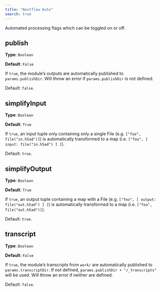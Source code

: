 ```yaml
---
title: "Nextflow Auto"
search: true
---
```


Automated processing flags which can be toggled on or off.

## publish

**Type**: `Boolean`

**Default**: `False`

If `true`, the module's outputs are automatically published to `params.publishDir`.
Will throw an error if `params.publishDir` is not defined.

Default: `false`.


## simplifyInput

**Type**: `Boolean`

**Default**: `True`

If `true`, an input tuple only containing only a single File (e.g. `["foo", file("in.h5ad")]`) is automatically transformed to a map (i.e. `["foo", [ input: file("in.h5ad") ] ]`).

Default: `true`.


## simplifyOutput

**Type**: `Boolean`

**Default**: `True`

If `true`, an output tuple containing a map with a File (e.g. `["foo", [ output: file("out.h5ad") ] ]`) is automatically transformed to a map (i.e. `["foo", file("out.h5ad")]`).

Default: `true`.


## transcript

**Type**: `Boolean`

**Default**: `False`

If `true`, the module's transcripts from `work/` are automatically published to `params.transcriptDir`.
If not defined, `params.publishDir + "/_transcripts"` will be used.
Will throw an error if neither are defined.

Default: `false`.

